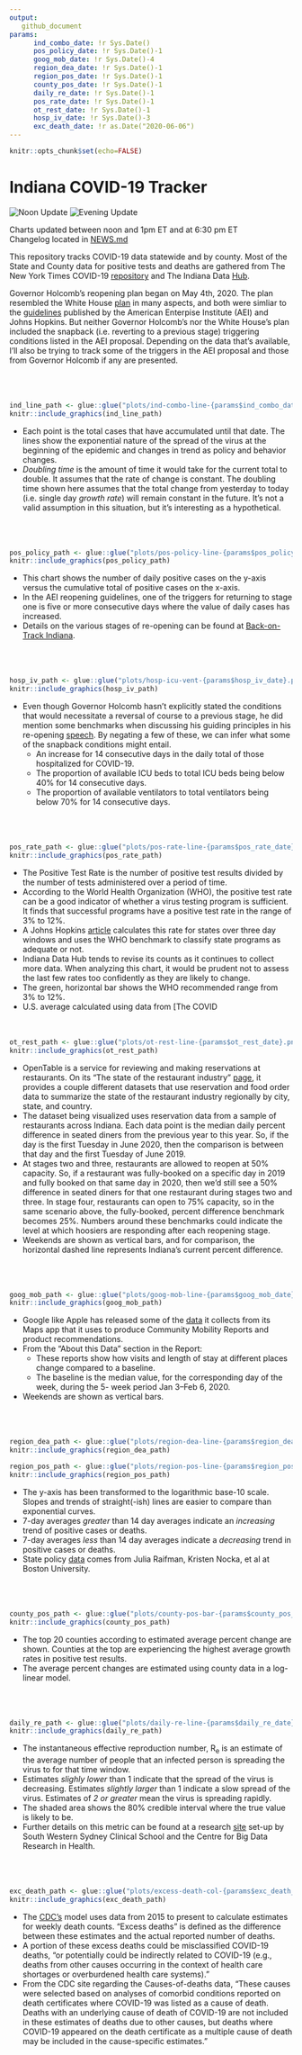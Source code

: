 ```yaml
---
output: 
   github_document
params:
      ind_combo_date: !r Sys.Date()
      pos_policy_date: !r Sys.Date()-1
      goog_mob_date: !r Sys.Date()-4
      region_dea_date: !r Sys.Date()-1
      region_pos_date: !r Sys.Date()-1
      county_pos_date: !r Sys.Date()-1
      daily_re_date: !r Sys.Date()-1
      pos_rate_date: !r Sys.Date()-1
      ot_rest_date: !r Sys.Date()-1
      hosp_iv_date: !r Sys.Date()-3
      exc_death_date: !r as.Date("2020-06-06")
---
```



```r
knitr::opts_chunk$set(echo=FALSE)
```

# Indiana COVID-19 Tracker  
![Noon Update](https://github.com/ercbk/Indiana-COVID-19-Tracker/workflows/Noon%20Update/badge.svg)
![Evening Update](https://github.com/ercbk/Indiana-COVID-19-Tracker/workflows/Evening%20Update/badge.svg)

Charts updated between noon and 1pm ET and at 6:30 pm ET  
Changelog located in [NEWS.md](https://github.com/ercbk/Indiana-COVID-19-Tracker/blob/master/NEWS.md)  

This repository tracks COVID-19 data statewide and by county. Most of the State and County data for positive tests and deaths are gathered from The New York Times COVID-19 [repository](https://github.com/nytimes/covid-19-data) and The Indiana Data [Hub](https://hub.mph.in.gov/dataset).   
  
Governor Holcomb's reopening plan began on May 4th, 2020. The plan resembled the White House [plan](https://www.whitehouse.gov/openingamerica/) in many aspects, and both were simliar to the [guidelines](https://www.aei.org/research-products/report/national-coronavirus-response-a-road-map-to-reopening/) published by the American Enterpise Institute (AEI) and Johns Hopkins. But neither Governor Holcomb's nor the White House's plan included the snapback (i.e. reverting to a previous stage) triggering conditions listed in the AEI proposal. Depending on the data that's available, I'll also be trying to track some of the triggers in the AEI proposal and those from Governor Holcomb if any are presented.  
<br />
<br />
<br />

```r
ind_line_path <- glue::glue("plots/ind-combo-line-{params$ind_combo_date}.png")
knitr::include_graphics(ind_line_path)
``` 

   * Each point is the total cases that have accumulated until that date. The lines show the exponential nature of the spread of the virus at the beginning of the epidemic and changes in trend as policy and behavior changes.  
   * *Doubling time* is the amount of time it would take for the current total to double. It assumes that the rate of change is constant. The doubling time shown here assumes that the total change from yesterday to today (i.e. single day *growth rate*) will remain constant in the future. It's not a valid assumption in this situation, but it's interesting as a hypothetical.  
<br />
<br />
<br />
  
```r
pos_policy_path <- glue::glue("plots/pos-policy-line-{params$pos_policy_date}.png")
knitr::include_graphics(pos_policy_path)
```
  
   * This chart shows the number of daily positive cases on the y-axis versus the cumulative total of positive cases on the x-axis.  
   * In the AEI reopening guidelines, one of the triggers for returning to stage one is five or more consecutive days where the value of daily cases has increased.  
   * Details on the various stages of re-opening can be found at [Back-on-Track Indiana](https://backontrack.in.gov/2348.htm).  
<br />
<br />
<br />

```r
hosp_iv_path <- glue::glue("plots/hosp-icu-vent-{params$hosp_iv_date}.png")
knitr::include_graphics(hosp_iv_path)
```

   * Even though Governor Holcomb hasn't explicitly stated the conditions that would necessitate a reversal of course to a previous stage, he did mention some benchmarks when discussing his guiding principles in his re-opening [speech](https://backontrack.in.gov/2362.htm). By negating a few of these, we can infer what some of the snapback conditions might entail.
      * An increase for 14 consecutive days in the daily total of those hospitalized for COVID-19.  
      * The proportion of available ICU beds to total ICU beds being below 40% for 14 consecutive days.
      * The proportion of available ventilators to total ventilators being below 70% for 14 consecutive days.  
<br />
<br />
<br />

```r
pos_rate_path <- glue::glue("plots/pos-rate-line-{params$pos_rate_date}.png")
knitr::include_graphics(pos_rate_path)
```

   * The Positive Test Rate is the number of positive test results divided by the number of tests administered over a period of time.
   * According to the World Health Organization (WHO), the positive test rate can be a good indicator of whether a virus testing program is sufficient. It finds that successful programs have a positive test rate in the range of 3% to 12%.  
   * A Johns Hopkins [article](https://coronavirus.jhu.edu/testing/testing-positivity) calculates this rate for states over three day windows and uses the WHO benchmark to classify state programs as adequate or not.  
   * Indiana Data Hub tends to revise its counts as it continues to collect more data. When analyzing this chart, it would be prudent not to assess the last few rates too confidently as they are likely to change.  
   * The green, horizontal bar shows the WHO recommended range from 3% to 12%.  
   * U.S. average calculated using data from [The COVID <br />
<br />
<br />

```r
ot_rest_path <- glue::glue("plots/ot-rest-line-{params$ot_rest_date}.png")
knitr::include_graphics(ot_rest_path)
```

   * OpenTable is a service for reviewing and making reservations at restaurants. On its "The state of the restaurant industry" [page](https://www.opentable.com/state-of-industry), it provides a couple different datasets that use reservation and food order data to summarize the state of the restaurant industry regionally by city, state, and country.  
   * The dataset being visualized uses reservation data from a sample of restaurants across Indiana. Each data point is the median daily percent difference in seated diners from the previous year to this year. So, if the day is the first Tuesday in June 2020, then the comparison is between that day and the first Tuesday of June 2019.  
   * At stages two and three, restaurants are allowed to reopen at 50% capacity. So, if a restaurant was fully-booked on a specific day in 2019 and fully booked on that same day in 2020, then we'd still see a 50% difference in seated diners for that one restaurant during stages two and three. In stage four, restaurants can open to 75% capacity, so in the same scenario above, the fully-booked, percent difference benchmark becomes 25%. Numbers around these benchmarks could indicate the level at which hoosiers are responding after each reopening stage.
   * Weekends are shown as vertical bars, and for comparison, the horizontal dashed line represents Indiana's current percent difference.  
<br />
<br />
<br />

```r
goog_mob_path <- glue::glue("plots/goog-mob-line-{params$goog_mob_date}.png")
knitr::include_graphics(goog_mob_path)
```

   * Google like Apple has released some of the [data](https://www.google.com/covid19/mobility/) it collects from its Maps app that it uses to produce Community Mobility Reports and product recommendations.  
   * From the "About this Data" section in the Report:
      * These reports show how visits and length of
stay at different places change compared to
a baseline.
      * The baseline is the median value, for the
corresponding day of the week, during the 5-
week period Jan 3–Feb 6, 2020.  
   * Weekends are shown as vertical bars.  
<br />
<br />
<br />

```r
region_dea_path <- glue::glue("plots/region-dea-line-{params$region_dea_date}.png")
knitr::include_graphics(region_dea_path)
```

```r
region_pos_path <- glue::glue("plots/region-pos-line-{params$region_pos_date}.png")
knitr::include_graphics(region_pos_path)
```

   * The y-axis has been transformed to the logarithmic base-10 scale. Slopes and trends of straight(-ish) lines are easier to compare than exponential curves.  
   * 7-day averages *greater* than 14 day averages indicate an *increasing* trend of positive cases or deaths.  
   * 7-day averages *less* than 14 day averages indicate a *decreasing* trend in positive cases or deaths.  
   * State policy [data](https://docs.google.com/spreadsheets/d/1zu9qEWI8PsOI_i8nI_S29HDGHlIp2lfVMsGxpQ5tvAQ/edit#gid=0) comes from Julia Raifman, Kristen Nocka, et al at Boston University.  
<br />
<br />
<br />

```r
county_pos_path <- glue::glue("plots/county-pos-bar-{params$county_pos_date}.png")
knitr::include_graphics(county_pos_path)
```

   * The top 20 counties according to estimated average percent change are shown. Counties at the top are experiencing the highest average growth rates in positive test results.
   * The average percent changes are estimated using county data in a log-linear model.  
<br />
<br />
<br />
  
```r
daily_re_path <- glue::glue("plots/daily-re-line-{params$daily_re_date}.png")
knitr::include_graphics(daily_re_path)
``` 

   * The instantaneous effective reproduction number, R~e~ is an estimate of the average number of people that an infected person is spreading the virus to for that time window.  
   * Estimates *slighly lower* than 1 indicate that the spread of the virus is decreasing. Estimates *slightly larger* than 1 indicate a slow spread of the virus. Estimates of *2 or greater* mean the virus is spreading rapidly.  
   * The shaded area shows the 80% credible interval where the true value is likely to be.
   * Further details on this metric can be found at a research [site](https://cbdrh.github.io/ozcoviz/#national-level-r_t) set-up by South Western Sydney Clinical School and the Centre for Big Data Research in Health.  
<br />
<br />
<br />


```r
exc_death_path <- glue::glue("plots/excess-death-col-{params$exc_death_date}.png")
knitr::include_graphics(exc_death_path)
``` 

  * The [CDC's](https://www.cdc.gov/nchs/nvss/vsrr/covid19/excess_deaths.htm) model uses data from 2015 to present to calculate estimates for weekly death counts. "Excess deaths" is defined as the difference between these estimates and the actual reported number of deaths.  
  * A portion of these excess deaths could be misclassified COVID-19 deaths, "or potentially could be indirectly related to COVID-19 (e.g., deaths from other causes occurring in the context of health care shortages or overburdened health care systems)."  
  * From the CDC site regarding the Causes-of-deaths data, "These causes were selected based on analyses of comorbid conditions reported on death certificates where COVID-19 was listed as a cause of death. Deaths with an underlying cause of death of COVID-19 are not included in these estimates of deaths due to other causes, but deaths where COVID-19 appeared on the death certificate as a multiple cause of death may be included in the cause-specific estimates."  